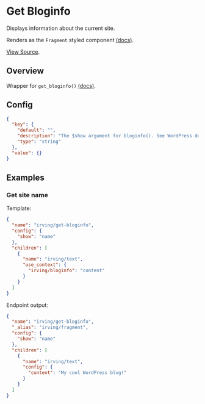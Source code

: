 <Meta title="WordPress Components|Get Bloginfo" />

# Get Bloginfo
Displays information about the current site.

Renders as the `Fragment` styled component [(docs)](?path=/docs/styled-components-fragment--basic-eample).

[View Source](https://github.com/alleyinteractive/wp-irving/tree/master/inc/components/components/get-bloginfo).

## Overview
Wrapper for `get_bloginfo()` [(docs)](https://developer.wordpress.org/reference/functions/get_bloginfo/).

## Config
```json
{
  "key": {
    "default": "",
    "description": "The $show argument for bloginfo(). See WordPress docs for all options.",
    "type": "string"
  },
  "value": {}
}
```

## Examples

### Get site name
Template:
```json
{
  "name": "irving/get-bloginfo",
  "config": {
    "show": "name"
  },
  "children": [
    {
      "name": "irving/text",
      "use_context": {
        "irving/bloginfo": "content"
      }
    }
  ]
}
```

Endpoint output:
```json
{
  "name": "irving/get-bloginfo",
  "_alias": "irving/fragment",
  "config": {
    "show": "name"
  },
  "children": [
    {
      "name": "irving/text",
      "config": {
        "content": "My cool WordPress blog!"
      }
    }
  ]
}
```